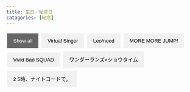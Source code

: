 ```yaml
---
title: 生日／紀念日
catagories: [紀念]
---
```


<!-- Control buttons -->
<div id="myBtnContainer">
  <button class="btn active" onclick="filterSelection('all')"> Show all</button>
  <button class="btn" onclick="filterSelection('vs')"> Virtual Singer</button>
  <button class="btn" onclick="filterSelection('ln')"> Leo/need</button>
  <button class="btn" onclick="filterSelection('mmj')"> MORE MORE JUMP!</button>
  <button class="btn" onclick="filterSelection('vbs')"> Vivid Bad SQUAD</button>
  <button class="btn" onclick="filterSelection('ws')">ワンダーランズ×ショウタイム</button>
  <button class="btn" onclick="filterSelection('25ji')">2
  5時、ナイトコードで。</button>
  
</div>

<!-- The filterable elements. Note that some have multiple class names (this can be used if they belong to multiple categories) -->
<div class="container">
  <div class="filterDiv vs" style="background-color: #33CCBB;">初音ミク</div>
  <div class="filterDiv vs" style="background-color: #FFCC11;">鏡音リン</div>
  <div class="filterDiv vs" style="background-color: #FFEE11;">鏡音レン</div>
  <div class="filterDiv vs" style="background-color: #FFBBCC;">巡音ルカ</div>
  <div class="filterDiv vs" style="background-color: #DD4444;">MEIKO</div>
  <div class="filterDiv vs" style="background-color: #3366CC;">KAITO</div>
  <div class="filterDiv ln" style="background-color: #33AAEE;">星乃一歌</div>
  <div class="filterDiv ln" style="background-color: #FFDD44;">天馬咲希</div>
  <div class="filterDiv ln" style="background-color: #EE6666;">望月穗波</div>
  <div class="filterDiv ln" style="background-color: #BBDD22;">日野森志步</div>
  <div class="filterDiv mmj" style="background-color: #FFCCAA;">花里みのり</div>
  <div class="filterDiv mmj" style="background-color: #99CCFF;">桐谷遙</div>
  <div class="filterDiv mmj" style="background-color: #FFAACC;">桃井愛莉</div>
  <div class="filterDiv mmj" style="background-color: #99EEDD;">日野森雫</div>
  <div class="filterDiv vbs" style="background-color: #FF6699;">小豆澤こはね</div>
  <div class="filterDiv vbs" style="background-color: #00BBDD;">白石杏</div>
  <div class="filterDiv vbs" style="background-color: #FF7722;">東雲彰人</div>
  <div class="filterDiv vbs" style="background-color: #0077DD;">青柳冬弥</div>
  <div class="filterDiv ws" style="background-color: #FFBB00;">天馬司</div>
  <div class="filterDiv ws" style="background-color: #FF66BB;">鳳えむ</div>
  <div class="filterDiv ws" style="background-color: #33DD99;">草薙寧々</div>
  <div class="filterDiv ws" style="background-color: #BB88EE;">神代類</div>
  <div class="filterDiv 25ji" style="background-color: #BB6688;">宵崎奏</div>
  <div class="filterDiv 25ji" style="background-color: #8888CC;">朝比奈まふゆ</div>
  <div class="filterDiv 25ji" style="background-color: #CCAA88;">東雲絵名</div>
  <div class="filterDiv 25ji" style="background-color: #DDAACC;">曉山瑞希</div>
</div>


<div id="1" class="modal">
  <!-- Modal content -->
<div class="modal-content">
  <!-- Tab links -->
  <div class="tab">
  <button class="tablinks" onclick="openYear(event, '1-2021')">2021</button>
  <button class="tablinks" onclick="openYear(event, '1-2022')">2022</button>
  </div>
  <!-- Tab content -->
  <div id="1-2021" class="tabcontent">
  <blockquote class="twitter-tweet" style="height:50px"><a href="https://twitter.com/pj_sekai/status/1425109692099956736?s=20&t=FjvxBzP26rIcl6O-jfegGg"></a></blockquote> <script async src="https://platform.twitter.com/widgets.js" charset="utf-8"></script>
  </div>
  <div id="1-2022" class="tabcontent">
  <blockquote class="twitter-tweet" style="height:50px"><a href="https://twitter.com/pj_sekai/status/1557381266634334210?s=20&t=FjvxBzP26rIcl6O-jfegGg"></a></blockquote> <script async src="https://platform.twitter.com/widgets.js" charset="utf-8"></script>
  </div>
  </div>
</div>
</div>

<div id="2" class="modal">
  <!--Modal content-->
<div class="modal-content">
  <div class="tab">
  <button class="tablinks" onclick="openYear(event, '2-2021')">2021</button>
  <button class="tablinks" onclick="openYear(event, '2-2022')">2022</button>
  </div>
  <!-- Tab content -->
  <div id="2-2021" class="tabcontent">
  <blockquote class="twitter-tweet" style="height:50px"><a href="https://twitter.com/pj_sekai/status/1391045234683899908?s=20&t=pc98bmsbEYqHu3OrUWN7iQ"></a></blockquote> <script async src="https://platform.twitter.com/widgets.js" charset="utf-8"></script>
  </div>
  <div id="2-2022" class="tabcontent">
  <blockquote class="twitter-tweet" style="height:50px"><a href="https://twitter.com/pj_sekai/status/1523316799802073088?s=20&t=pc98bmsbEYqHu3OrUWN7iQ"></a></blockquote> <script async src="https://platform.twitter.com/widgets.js" charset="utf-8"></script>
  </div>
</div>
</div>

<div id="3" class="modal">
  <!-- Modal content -->
<div class="modal-content">
  <div class="tab">
  <button class="tablinks" onclick="openYear(event, '3-2020')">2020</button>
  <button class="tablinks" onclick="openYear(event, '3-2021')">2021</button>
  <button class="tablinks" onclick="openYear(event, '3-2022')">2022</button>
  </div>
  <!-- Tab content -->
  <div id="3-2020" class="tabcontent">
    <h3>2-2020</h3>
    <p>London is the capital city of England.</p>
  </div>
  <div id="3-2021" class="tabcontent">
    <h3>2-2021</h3>
    <p>Paris is the capital of France.</p>
  </div>
  <div id="3-2022" class="tabcontent">
    <h3>2-2022</h3>
    <p>Tokyo is the capital of Japan.</p>
  </div>
</div>
</div>

<div id="4" class="modal">
  <!-- Modal content -->
  <div class="modal-content">
    <span class="close">&times;</span>
    <p>4</p>
  </div>
</div>

<div id="5" class="modal">
  <!-- Modal content -->
  <div class="modal-content">
    <span class="close">&times;</span>
    <p>5</p>
  </div>
</div>

<div id="6" class="modal">
  <!-- Modal content -->
  <div class="modal-content">
    <span class="close">&times;</span>
    <p>6</p>
  </div>
</div>

<div id="7" class="modal">
  <!-- Modal content -->
  <div class="modal-content">
    <span class="close">&times;</span>
    <p>7</p>
  </div>
</div>

<div id="8" class="modal">
  <!-- Modal content -->
  <div class="modal-content">
    <span class="close">&times;</span>
    <p>8</p>
  </div>
</div>

<div id="9" class="modal">
  <!-- Modal content -->
  <div class="modal-content">
    <span class="close">&times;</span>
    <p>9</p>
  </div>
</div>

<div id="10" class="modal">
  <!-- Modal content -->
  <div class="modal-content">
    <span class="close">&times;</span>
    <p>10</p>
  </div>
</div>

<div id="11" class="modal">
  <!-- Modal content -->
  <div class="modal-content">
    <span class="close">&times;</span>
    <p>11</p>
  </div>
</div>

<div id="12" class="modal">
  <!-- Modal content -->
  <div class="modal-content">
    <span class="close">&times;</span>
    <p>12</p>
  </div>
</div>

<div id="13" class="modal">
  <!-- Modal content -->
  <div class="modal-content">
    <span class="close">&times;</span>
    <p>13</p>
  </div>
</div>

<div id="14" class="modal">
  <!-- Modal content -->
  <div class="modal-content">
    <span class="close">&times;</span>
    <p>14</p>
  </div>
</div>

<div id="15" class="modal">
  <!-- Modal content -->
  <div class="modal-content">
    <span class="close">&times;</span>
    <p>15</p>
  </div>
</div>

<div id="16" class="modal">
  <!-- Modal content -->
  <div class="modal-content">
    <span class="close">&times;</span>
    <p>16</p>
  </div>
</div>

<div id="17" class="modal">
  <!-- Modal content -->
  <div class="modal-content">
    <span class="close">&times;</span>
    <p>17</p>
  </div>
</div>

<div id="18" class="modal">
  <!-- Modal content -->
  <div class="modal-content">
    <span class="close">&times;</span>
    <p>18</p>
  </div>
</div>

<div id="19" class="modal">
  <!-- Modal content -->
  <div class="modal-content">
    <span class="close">&times;</span>
    <p>19</p>
  </div>
</div>

<div id="20" class="modal">
  <!-- Modal content -->
  <div class="modal-content">
    <span class="close">&times;</span>
    <p>20</p>
  </div>
</div>

<div id="21" class="modal">
  <!-- Modal content -->
  <div class="modal-content">
    <span class="close">&times;</span>
    <p>21</p>
  </div>
</div>

<div id="22" class="modal">
  <!-- Modal content -->
  <div class="modal-content">
    <span class="close">&times;</span>
    <p>22</p>
  </div>
</div>

<div id="23" class="modal">
  <!-- Modal content -->
  <div class="modal-content">
    <span class="close">&times;</span>
    <p>23</p>
  </div>
</div>

<div id="24" class="modal">
  <!-- Modal content -->
  <div class="modal-content">
    <span class="close">&times;</span>
    <p>24</p>
  </div>
</div>

<div id="25" class="modal">
  <!-- Modal content -->
  <div class="modal-content">
    <span class="close">&times;</span>
    <p>25</p>
  </div>
</div>

<div id="26" class="modal">
  <!-- Modal content -->
  <div class="modal-content">
    <span class="close">&times;</span>
    <p>26</p>
  </div>
</div>

<style>

.container {
  overflow: hidden;
}

.filterDiv {
  float: left;
  /*background-color: #2196F3;*/
  border-radius: 5px;
  color: #000000;
  width: 100px;
  line-height: 100px;
  font-size:10px;
  text-align: center;
  margin: 2px;
  display: none; /* Hidden by default */
}

.filterDiv:hover{
  filter: brightness(85%);
}

/* The "show" class is added to the filtered elements */
.show {
  display: block;
}

/* Style the buttons */
.btn {
  border: none;
  outline: none;
  padding: 12px 16px;
  margin: 4px 2px;
  background-color: #f1f1f1;
  cursor: pointer;
}

/* Add a light grey background on mouse-over */
.btn:hover {
  background-color: #ddd;
}

/* Add a dark background to the active button */
.btn.active {
  background-color: #666;
  color: white;
}

.modal {
  display: none; /* Hidden by default */
  position: fixed; /* Stay in place */
  z-index: 1; /* Sit on top */
  left: 0;
  top: 0;
  width: 100%; /* Full width */
  height: 100%; /* Full height */
  overflow: auto; /* Enable scroll if needed */
  background-color: rgb(0,0,0); /* Fallback color */
  background-color: rgba(0,0,0,0.4); /* Black w/ opacity */
}



/* Modal Content/Box */
.modal-content {
  background-color: #fefefe;
  margin: 15% auto; /* 15% from the top and centered */
  padding: 20px;
  border: 1px solid #888;
  width: 80%; /* Could be more or less, depending on screen size */
}

/* Style the tab */
.tab {
  overflow: hidden;
  border: 1px solid #ccc;
  background-color: #f1f1f1;
}

/* Style the buttons that are used to open the tab content */
.tab button {
  background-color: inherit;
  float: left;
  border: none;
  outline: none;
  cursor: pointer;
  padding: 14px 16px;
  transition: 0.3s;
}

/* Change background color of buttons on hover */
.tab button:hover {
  background-color: #ddd;
}

/* Create an active/current tablink class */
.tab button.active {
  background-color: #ccc;
}

/* Style the tab content */
.tabcontent {
  display: none;
  padding: 6px 12px;
  border: 1px solid #ccc;
  border-top: none;
  margin-left:10vw;
  margin-right:10vw;

}


</style>

<script>

filterSelection("all");

function filterSelection(c) {
  var x, i;
  x = document.querySelectorAll('.filterDiv');
  var modals = document.querySelectorAll('.modal');

  window.onclick = function(event) {
    if (event.target.classList.contains('modal')) {
     for (var index in modals) {
      if (typeof modals[index].style !== 'undefined') modals[index].style.display = "none";    
     }
    }
}

  if (c == "all") c = "";
  // Add the "show" class (display:block) to the filtered elements, and remove the "show" class from the elements that are not selected
  for (i = 0; i < x.length; i++) {
    RemoveClass(x[i], "show");
    if (x[i].className.indexOf(c) > -1) AddClass(x[i], "show");
  }

  x[0].onclick = function() {
    modals[20].style.display = "block";
  }

  x[1].onclick = function() {
    modals[21].style.display = "block";
  }

  x[2].onclick = function() {
    modals[22].style.display = "block";
  }

  x[3].onclick = function() {
    modals[23].style.display = "block";
  }

  x[4].onclick = function() {
    modals[24].style.display = "block";
  }

  x[5].onclick = function() {
    modals[25].style.display = "block";
  }

  x[6].onclick = function() {
    modals[0].style.display = "block";
  }

  x[7].onclick = function() {
    modals[1].style.display = "block";
  }

  x[8].onclick = function() {
    modals[2].style.display = "block";
  }

  x[9].onclick = function() {
    modals[3].style.display = "block";
  }

  x[10].onclick = function() {
    modals[4].style.display = "block";
  }

  x[11].onclick = function() {
    modals[5].style.display = "block";
  }

  x[12].onclick = function() {
    modals[6].style.display = "block";
  }

  x[13].onclick = function() {
    modals[7].style.display = "block";
  }

  x[14].onclick = function() {
    modals[8].style.display = "block";
  }

  x[15].onclick = function() {
    modals[9].style.display = "block";
  }

  x[16].onclick = function() {
    modals[10].style.display = "block";
  }

  x[17].onclick = function() {
    modals[11].style.display = "block";
  }

  x[18].onclick = function() {
    modals[12].style.display = "block";
  }

  x[19].onclick = function() {
    modals[13].style.display = "block";
  }

  x[20].onclick = function() {
    modals[14].style.display = "block";
  }

  x[21].onclick = function() {
    modals[15].style.display = "block";
  }

  x[22].onclick = function() {
    modals[16].style.display = "block";
  }

  x[23].onclick = function() {
    modals[17].style.display = "block";
  }

  x[24].onclick = function() {
    modals[18].style.display = "block";
  }

  x[25].onclick = function() {
    modals[19].style.display = "block";
  }
}



// Show filtered elements
function AddClass(element, name) {
  var i, arr1, arr2;
  arr1 = element.className.split(" ");
  arr2 = name.split(" ");
  for (i = 0; i < arr2.length; i++) {
    if (arr1.indexOf(arr2[i]) == -1) {
      element.className += " " + arr2[i];
    }
  }
}

// Hide elements that are not selected
function RemoveClass(element, name) {
  var i, arr1, arr2;
  arr1 = element.className.split(" ");
  arr2 = name.split(" ");
  for (i = 0; i < arr2.length; i++) {
    while (arr1.indexOf(arr2[i]) > -1) {
      arr1.splice(arr1.indexOf(arr2[i]), 1);
    }
  }
  element.className = arr1.join(" ");
}

// Add active class to the current control button (highlight it)
var btnContainer = document.getElementById("myBtnContainer");
var btns = btnContainer.getElementsByClassName("btn");
for (var i = 0; i < btns.length; i++) {
  btns[i].addEventListener("click", function() {
    var current = document.getElementsByClassName("active");
    current[0].className = current[0].className.replace(" active", "");
    this.className += " active";
  });
}

function openYear(evt, year) {
  // Declare all variables
  var i, tabcontent, tablinks;

  // Get all elements with class="tabcontent" and hide them
  tabcontent = document.getElementsByClassName("tabcontent");
  for (i = 0; i < tabcontent.length; i++) {
    tabcontent[i].style.display = "none";
  }
  // Get all elements with class="tablinks" and remove the class "active"
  tablinks = document.getElementsByClassName("tablinks");
  for (i = 0; i < tablinks.length; i++) {
    tablinks[i].className = tablinks[i].className.replace(" active", "");
  }
  // Show the current tab, and add an "active" class to the button that opened the tab
  document.getElementById(year).style.display = "block";
  evt.currentTarget.className += " active";
}

</script>